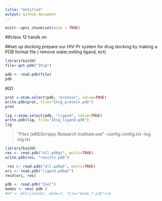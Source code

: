 ```yaml
---
title: "Untitled"
output: github_document
---
```


```r
knitr::opts_chunk$set(echo = TRUE)
```
##class 12 hands on

##set up docking
prepare our HIV-Pr system for drug docking by making a PDB format file ( remove water,exiting ligand, ect)

```r
library(bio3d)
file<-get.pdb("1hsg")
```

```r
pdb <- read.pdb(file)
pdb
```


#Q1
```r
prot <-atom.select(pdb, "protein", value=TRUE)
write.pdb(prot, file="1hsg_protein.pdb")
prot
```

```r
lig <-atom.select(pdb, "ligand", value=TRUE)
write.pdb(lig, file="1hsg_ligand.pdb")
lig
```

> "\Program Files (x86)\The Scripps Research Institute\Vina\vina.exe" --config config.txt --log log.txt

```r
library(bio3d)
res <- read.pdb("all.pdbqt", multi=TRUE)
write.pdb(res, "results.pdb")
```


```r
 res <- read.pdb("all.pdbqt", multi=TRUE)
ori <- read.pdb("ligand.pdbqt")
rmsd(ori, res)
```

```r
pdb <- read.pdb("1hel")
modes <- nma( pdb )
#m7 <- mktrj(modes, mode=7, file="mode_7.pdb")vm
```

